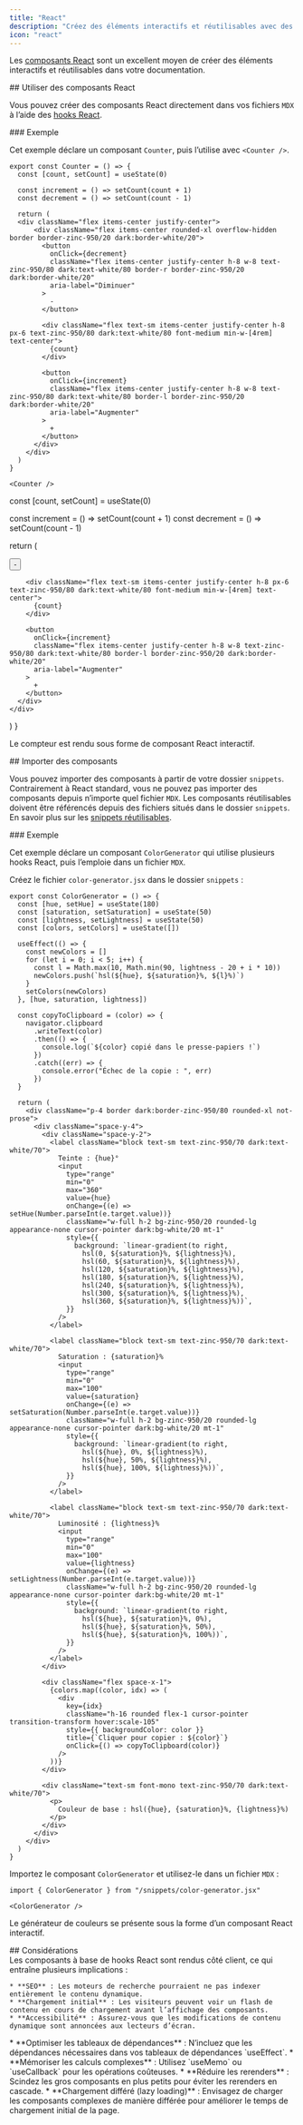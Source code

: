 ```yaml
---
title: "React"
description: "Créez des éléments interactifs et réutilisables avec des composants React"
icon: "react"
---
```



Les [composants React](https://react.dev) sont un excellent moyen de créer des éléments interactifs et réutilisables dans votre documentation.

<div id="using-react-components">
  ## Utiliser des composants React
</div>

Vous pouvez créer des composants React directement dans vos fichiers `MDX` à l’aide des [hooks React](https://react.dev/reference/react/hooks).

<div id="example">
  ### Exemple
</div>

Cet exemple déclare un composant `Counter`, puis l’utilise avec `<Counter />`.

```mdx
export const Counter = () => {
  const [count, setCount] = useState(0)

  const increment = () => setCount(count + 1)
  const decrement = () => setCount(count - 1)

  return (
  <div className="flex items-center justify-center">
      <div className="flex items-center rounded-xl overflow-hidden border border-zinc-950/20 dark:border-white/20">
        <button
          onClick={decrement}
          className="flex items-center justify-center h-8 w-8 text-zinc-950/80 dark:text-white/80 border-r border-zinc-950/20 dark:border-white/20"
          aria-label="Diminuer"
        >
          -
        </button>

        <div className="flex text-sm items-center justify-center h-8 px-6 text-zinc-950/80 dark:text-white/80 font-medium min-w-[4rem] text-center">
          {count}
        </div>

        <button
          onClick={increment}
          className="flex items-center justify-center h-8 w-8 text-zinc-950/80 dark:text-white/80 border-l border-zinc-950/20 dark:border-white/20"
          aria-label="Augmenter"
        >
          +
        </button>
      </div>
    </div>
  )
}

<Counter />
```

  const [count, setCount] = useState(0)

  const increment = () => setCount(count + 1)
  const decrement = () => setCount(count - 1)

  return (
  <div className="flex items-center justify-center">
      <div className="flex items-center rounded-xl overflow-hidden border border-zinc-950/20 dark:border-white/20">
        <button
          onClick={decrement}
          className="flex items-center justify-center h-8 w-8 text-zinc-950/80 dark:text-white/80 border-r border-zinc-950/20 dark:border-white/20"
          aria-label="Diminuer"
        >
          -
        </button>

        <div className="flex text-sm items-center justify-center h-8 px-6 text-zinc-950/80 dark:text-white/80 font-medium min-w-[4rem] text-center">
          {count}
        </div>

        <button
          onClick={increment}
          className="flex items-center justify-center h-8 w-8 text-zinc-950/80 dark:text-white/80 border-l border-zinc-950/20 dark:border-white/20"
          aria-label="Augmenter"
        >
          +
        </button>
      </div>
    </div>
  )
}

Le compteur est rendu sous forme de composant React interactif.

<Counter />

<div id="importing-components">
  ## Importer des composants
</div>

Vous pouvez importer des composants à partir de votre dossier `snippets`. Contrairement à React standard, vous ne pouvez pas importer des composants depuis n’importe quel fichier `MDX`. Les composants réutilisables doivent être référencés depuis des fichiers situés dans le dossier `snippets`. En savoir plus sur les [snippets réutilisables](/fr/reusable-snippets).

<div id="example">
  ### Exemple
</div>

Cet exemple déclare un composant `ColorGenerator` qui utilise plusieurs hooks React, puis l’emploie dans un fichier `MDX`.

Créez le fichier `color-generator.jsx` dans le dossier `snippets` :

```mdx /snippets/color-generator.jsx [expandable]
export const ColorGenerator = () => {
  const [hue, setHue] = useState(180)
  const [saturation, setSaturation] = useState(50)
  const [lightness, setLightness] = useState(50)
  const [colors, setColors] = useState([])

  useEffect(() => {
    const newColors = []
    for (let i = 0; i < 5; i++) {
      const l = Math.max(10, Math.min(90, lightness - 20 + i * 10))
      newColors.push(`hsl(${hue}, ${saturation}%, ${l}%)`)
    }
    setColors(newColors)
  }, [hue, saturation, lightness])

  const copyToClipboard = (color) => {
    navigator.clipboard
      .writeText(color)
      .then(() => {
        console.log(`${color} copié dans le presse-papiers !`)
      })
      .catch((err) => {
        console.error("Échec de la copie : ", err)
      })
  }

  return (
    <div className="p-4 border dark:border-zinc-950/80 rounded-xl not-prose">
      <div className="space-y-4">
        <div className="space-y-2">
          <label className="block text-sm text-zinc-950/70 dark:text-white/70">
            Teinte : {hue}°
            <input
              type="range"
              min="0"
              max="360"
              value={hue}
              onChange={(e) => setHue(Number.parseInt(e.target.value))}
              className="w-full h-2 bg-zinc-950/20 rounded-lg appearance-none cursor-pointer dark:bg-white/20 mt-1"
              style={{
                background: `linear-gradient(to right, 
                  hsl(0, ${saturation}%, ${lightness}%), 
                  hsl(60, ${saturation}%, ${lightness}%), 
                  hsl(120, ${saturation}%, ${lightness}%), 
                  hsl(180, ${saturation}%, ${lightness}%), 
                  hsl(240, ${saturation}%, ${lightness}%), 
                  hsl(300, ${saturation}%, ${lightness}%), 
                  hsl(360, ${saturation}%, ${lightness}%))`,
              }}
            />
          </label>

          <label className="block text-sm text-zinc-950/70 dark:text-white/70">
            Saturation : {saturation}%
            <input
              type="range"
              min="0"
              max="100"
              value={saturation}
              onChange={(e) => setSaturation(Number.parseInt(e.target.value))}
              className="w-full h-2 bg-zinc-950/20 rounded-lg appearance-none cursor-pointer dark:bg-white/20 mt-1"
              style={{
                background: `linear-gradient(to right, 
                  hsl(${hue}, 0%, ${lightness}%), 
                  hsl(${hue}, 50%, ${lightness}%), 
                  hsl(${hue}, 100%, ${lightness}%))`,
              }}
            />
          </label>

          <label className="block text-sm text-zinc-950/70 dark:text-white/70">
            Luminosité : {lightness}%
            <input
              type="range"
              min="0"
              max="100"
              value={lightness}
              onChange={(e) => setLightness(Number.parseInt(e.target.value))}
              className="w-full h-2 bg-zinc-950/20 rounded-lg appearance-none cursor-pointer dark:bg-white/20 mt-1"
              style={{
                background: `linear-gradient(to right, 
                  hsl(${hue}, ${saturation}%, 0%), 
                  hsl(${hue}, ${saturation}%, 50%), 
                  hsl(${hue}, ${saturation}%, 100%))`,
              }}
            />
          </label>
        </div>

        <div className="flex space-x-1">
          {colors.map((color, idx) => (
            <div
              key={idx}
              className="h-16 rounded flex-1 cursor-pointer transition-transform hover:scale-105"
              style={{ backgroundColor: color }}
              title={`Cliquer pour copier : ${color}`}
              onClick={() => copyToClipboard(color)}
            />
          ))}
        </div>

        <div className="text-sm font-mono text-zinc-950/70 dark:text-white/70">
          <p>
            Couleur de base : hsl({hue}, {saturation}%, {lightness}%)
          </p>
        </div>
      </div>
    </div>
  )
}
```

Importez le composant `ColorGenerator` et utilisez-le dans un fichier `MDX` :

```mdx
import { ColorGenerator } from "/snippets/color-generator.jsx"

<ColorGenerator />
```

Le générateur de couleurs se présente sous la forme d’un composant React interactif.

<ColorGenerator />

<div id="considerations">
  ## Considérations
</div>

<AccordionGroup>
  <Accordion title="Impact du rendu côté client">
    Les composants à base de hooks React sont rendus côté client, ce qui entraîne plusieurs implications :

    * **SEO** : Les moteurs de recherche pourraient ne pas indexer entièrement le contenu dynamique.
    * **Chargement initial** : Les visiteurs peuvent voir un flash de contenu en cours de chargement avant l’affichage des composants.
    * **Accessibilité** : Assurez-vous que les modifications de contenu dynamique sont annoncées aux lecteurs d’écran.
  </Accordion>

  <Accordion title="Bonnes pratiques de performance">
    * **Optimiser les tableaux de dépendances** : N’incluez que les dépendances nécessaires dans vos tableaux de dépendances `useEffect`.
    * **Mémoriser les calculs complexes** : Utilisez `useMemo` ou `useCallback` pour les opérations coûteuses.
    * **Réduire les rerenders** : Scindez les gros composants en plus petits pour éviter les rerenders en cascade.
    * **Chargement différé (lazy loading)** : Envisagez de charger les composants complexes de manière différée pour améliorer le temps de chargement initial de la page.
  </Accordion>
</AccordionGroup>

